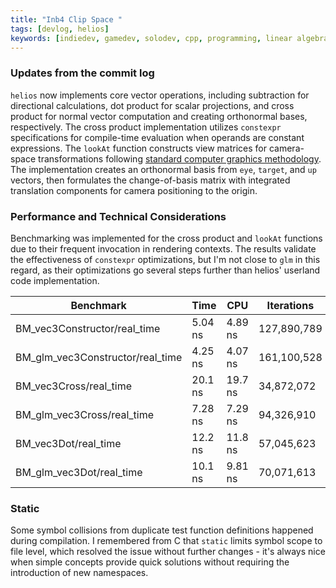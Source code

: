 ```yaml
---
title: "Inb4 Clip Space "
tags: [devlog, helios]
keywords: [indiedev, gamedev, solodev, cpp, programming, linear algebra, computer graphics, indiegames]
---
```



### Updates from the commit log

`helios` now implements core vector operations, including subtraction for directional calculations, dot product for scalar projections, and cross product for normal vector computation and creating orthonormal bases, respectively. The cross product implementation utilizes `constexpr` specifications for compile-time evaluation when operands are constant expressions.
The `lookAt` function constructs view matrices for camera-space transformations following [standard computer graphics methodology](https://thorsten.suckow-homberg.de/docs/articles/computer-graphics/change-of-coordinates-and-applications-to-view-matrices). The implementation creates an orthonormal basis from `eye`, `target`, and `up` vectors, then formulates the change-of-basis matrix with integrated translation components for camera positioning to the origin.

<!--truncate-->

### Performance and Technical Considerations
Benchmarking was implemented for the cross product and `lookAt` functions due to their frequent invocation in rendering contexts.
The results validate the effectiveness of `constexpr` optimizations, but I'm not close to `glm` in this regard, as their optimizations go several steps further than helios' userland code implementation.

| Benchmark | Time | CPU | Iterations |
|-----------|------|-----|------------|
| BM_vec3Constructor/real_time | 5.04 ns | 4.89 ns | 127,890,789 |
| BM_glm_vec3Constructor/real_time | 4.25 ns | 4.07 ns | 161,100,528 |
| BM_vec3Cross/real_time | 20.1 ns | 19.7 ns | 34,872,072 |
| BM_glm_vec3Cross/real_time | 7.28 ns | 7.29 ns | 94,326,910 |
| BM_vec3Dot/real_time | 12.2 ns | 11.8 ns | 57,045,623 |
| BM_glm_vec3Dot/real_time | 10.1 ns | 9.81 ns | 70,071,613 |

### Static
Some symbol collisions from duplicate test function definitions happened during compilation. I remembered from C that `static` limits symbol scope to file level, which resolved the issue without further changes - it's always nice when simple concepts provide quick solutions without requiring the introduction of new namespaces.

<SocialLinks />
